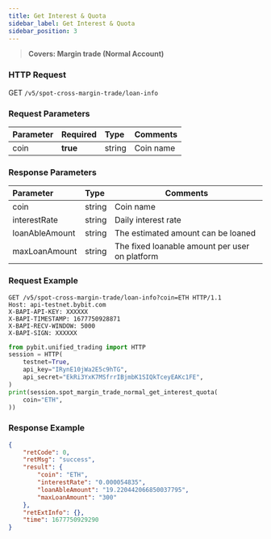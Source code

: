 ```yaml
---
title: Get Interest & Quota
sidebar_label: Get Interest & Quota
sidebar_position: 3
---
```

> **Covers: Margin trade (Normal Account)**

### HTTP Request
GET `/v5/spot-cross-margin-trade/loan-info`

### Request Parameters
| Parameter | Required | Type | Comments|
|:----- |:-------|:-----|------ |
|coin|**true**|string|Coin name|

### Response Parameters
| Parameter | Type | Comments|
|:----- |:-----|----- |
|coin|string|Coin name|
|interestRate|string|Daily interest rate|
|loanAbleAmount|string|The estimated amount can be loaned |
|maxLoanAmount|string|The fixed loanable amount per user on platform|

### Request Example

<Tabs groupId="programming-languages">
<TabItem value="http" label="HTTP">

```http
GET /v5/spot-cross-margin-trade/loan-info?coin=ETH HTTP/1.1
Host: api-testnet.bybit.com
X-BAPI-API-KEY: XXXXXX
X-BAPI-TIMESTAMP: 1677750928871
X-BAPI-RECV-WINDOW: 5000
X-BAPI-SIGN: XXXXXX
```

</TabItem>
<TabItem value="python" label="Python">

```python
from pybit.unified_trading import HTTP
session = HTTP(
    testnet=True,
    api_key="IRynE10jWa2E5c9hTG",
    api_secret="EkRi3YxK7MSfrrIBjmbK1SIQkTceyEAKc1FE",
)
print(session.spot_margin_trade_normal_get_interest_quota(
    coin="ETH",
))
```

</TabItem>
</Tabs>

### Response Example

```json
{
    "retCode": 0,
    "retMsg": "success",
    "result": {
        "coin": "ETH",
        "interestRate": "0.000054835",
        "loanAbleAmount": "19.220442066850037795",
        "maxLoanAmount": "300"
    },
    "retExtInfo": {},
    "time": 1677750929290
}
```
